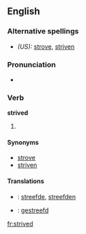 ==English==

===Alternative spellings===
* ''(US):'' [[strove]], [[striven]]

===Pronunciation===
*{{IPA|/'stɻaɪvd/}}

===Verb===
'''strived'''

# {{UK}} {{past of|[[strive]]}}

====Synonyms====
* [[strove]] {{a|simple past}}
* [[striven]] {{a|past participle}}

====Translations====
*{{ttbc|Dutch}}: [[streefde]], [[streefden]]
*{{ttbc|Dutch}}: [[gestreefd]]

[[fr:strived]]